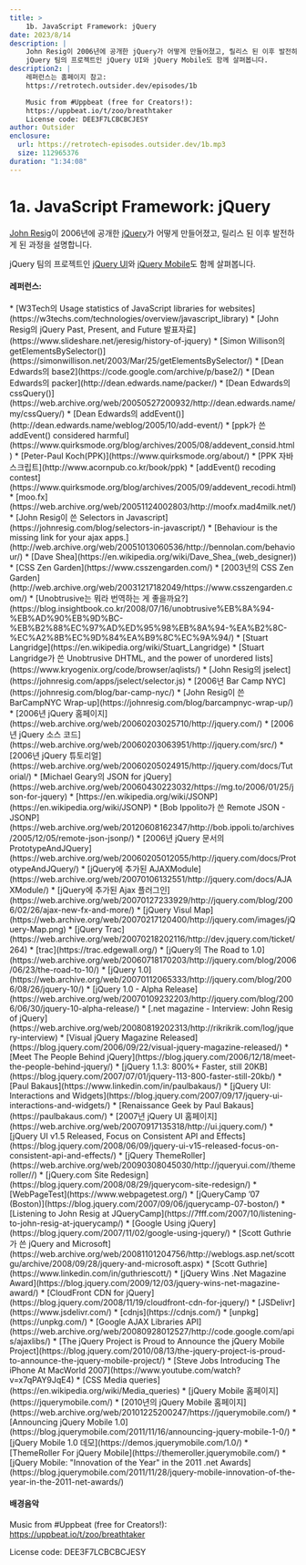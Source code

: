 ```yaml
---
title: >
    1b. JavaScript Framework: jQuery
date: 2023/8/14
description: |
    John Resig이 2006년에 공개한 jQuery가 어떻게 만들어졌고, 릴리스 된 이후 발전하게 된 과정을 설명합니다.
    jQuery 팀의 프로젝트인 jQuery UI와 jQuery Mobile도 함께 살펴봅니다.
description2: |
    레퍼런스는 홈페이지 참고:
    https://retrotech.outsider.dev/episodes/1b

    Music from #Uppbeat (free for Creators!):
    https://uppbeat.io/t/zoo/breathtaker
    License code: DEE3F7LCBCBCJESY
author: Outsider
enclosure:
  url: https://retrotech-episodes.outsider.dev/1b.mp3
  size: 112965376
duration: "1:34:08"
---
```


# 1a. JavaScript Framework: jQuery

[John Resig](https://johnresig.com/)이 2006년에 공개한
[jQuery](https://jquery.com/)가 어떻게 만들어졌고,
릴리스 된 이후 발전하게 된 과정을 설명합니다.

jQuery 팀의 프로젝트인 [jQuery UI](https://jqueryui.com/)와
[jQuery Mobile](https://jquerymobile.com/)도 함께 살펴봅니다.

#### 레퍼런스:
<div class="refs">
  * [W3Tech의 Usage statistics of JavaScript libraries for websites](https://w3techs.com/technologies/overview/javascript_library)
  * [John Resig의 jQuery Past, Present, and Future 발표자료](https://www.slideshare.net/jeresig/history-of-jquery)
  * [Simon Willison의 getElementsBySelector()](https://simonwillison.net/2003/Mar/25/getElementsBySelector/)
  * [Dean Edwards의 base2](https://code.google.com/archive/p/base2/)
  * [Dean Edwards의 packer](http://dean.edwards.name/packer/)
  * [Dean Edwards의 cssQuery()](https://web.archive.org/web/20050527200932/http://dean.edwards.name/my/cssQuery/)
  * [Dean Edwards의 addEvent()](http://dean.edwards.name/weblog/2005/10/add-event/)
  * [ppk가 쓴 addEvent() considered harmful](https://www.quirksmode.org/blog/archives/2005/08/addevent_consid.html)
  * [Peter-Paul Koch(PPK)](https://www.quirksmode.org/about/)
  * [PPK 자바스크립트](http://www.acornpub.co.kr/book/ppk)
  * [addEvent() recoding contest](https://www.quirksmode.org/blog/archives/2005/09/addevent_recodi.html)
  * [moo.fx](https://web.archive.org/web/20051124002803/http://moofx.mad4milk.net/)
  * [John Resig이 쓴 Selectors in Javascript](https://johnresig.com/blog/selectors-in-javascript/)
  * [Behaviour is the missing link for your ajax apps.](http://web.archive.org/web/20051013060536/http://bennolan.com/behaviour/)
  * [Dave Shea](https://en.wikipedia.org/wiki/Dave_Shea_(web_designer))
  * [CSS Zen Garden](https://www.csszengarden.com/)
  * [2003년의 CSS Zen Garden](http://web.archive.org/web/20031217182049/https://www.csszengarden.com/)
  * [Unobtrusive는 뭐라 번역하는 게 좋을까요?](https://blog.insightbook.co.kr/2008/07/16/unobtrusive%EB%8A%94-%EB%AD%90%EB%9D%BC-%EB%B2%88%EC%97%AD%ED%95%98%EB%8A%94-%EA%B2%8C-%EC%A2%8B%EC%9D%84%EA%B9%8C%EC%9A%94/)
  * [Stuart Langridge](https://en.wikipedia.org/wiki/Stuart_Langridge)
  * [Stuart Langridge가 쓴 Unobtrusive DHTML, and the power of unordered lists](https://www.kryogenix.org/code/browser/aqlists/)
  * [John Resig의 jselect](https://johnresig.com/apps/jselect/selector.js)
  * [2006년 Bar Camp NYC](https://johnresig.com/blog/bar-camp-nyc/)
  * [John Resig이 쓴 BarCampNYC Wrap-up](https://johnresig.com/blog/barcampnyc-wrap-up/)
  * [2006년 jQuery 홈페이지](https://web.archive.org/web/20060203025710/http://jquery.com/)
  * [2006년 jQuery 소스 코드](https://web.archive.org/web/20060203063951/http://jquery.com/src/)
  * [2006년 jQuery 튜토리얼](https://web.archive.org/web/20060205024915/http://jquery.com/docs/Tutorial/)
  * [Michael Geary의 JSON for jQuery](https://web.archive.org/web/20060430223032/https://mg.to/2006/01/25/json-for-jquery)
  * [https://en.wikipedia.org/wiki/JSONP](https://en.wikipedia.org/wiki/JSONP)
  * [Bob Ippolito가 쓴 Remote JSON - JSONP](https://web.archive.org/web/20120608162347/http://bob.ippoli.to/archives/2005/12/05/remote-json-jsonp/)
  * [2006년 jQuery 문서의 PrototypeAndJQuery](https://web.archive.org/web/20060205012055/http://jquery.com/docs/PrototypeAndJQuery/)
  * [jQuery에 추가된 AJAXModule](https://web.archive.org/web/20070106132551/http://jquery.com/docs/AJAXModule/)
  * [jQuery에 추가된 Ajax 플러그인](https://web.archive.org/web/20070127233929/http://jquery.com/blog/2006/02/26/ajax-new-fx-and-more/)
  * [jQuery Visul Map](https://web.archive.org/web/20070217120400/http://jquery.com/images/jQuery-Map.png)
  * [jQuery Trac](https://web.archive.org/web/20070218202116/http://dev.jquery.com/ticket/264)
  * [trac](https://trac.edgewall.org/)
  * [jQuery의 The Road to 1.0](https://web.archive.org/web/20060718170203/http://jquery.com/blog/2006/06/23/the-road-to-10/)
  * [jQuery 1.0](https://web.archive.org/web/20070112065333/http://jquery.com/blog/2006/08/26/jquery-10/)
  * [jQuery 1.0 - Alpha Release](https://web.archive.org/web/20070109232203/http://jquery.com/blog/2006/06/30/jquery-10-alpha-release/)
  * [.net magazine - Interview: John Resig of jQuery](https://web.archive.org/web/20080819202313/http://rikrikrik.com/log/jquery-interview)
  * [Visual jQuery Magazine Released](https://blog.jquery.com/2006/09/22/visual-jquery-magazine-released/)
  * [Meet The People Behind jQuery](https://blog.jquery.com/2006/12/18/meet-the-people-behind-jquery/)
  * [jQuery 1.1.3: 800%+ Faster, still 20KB](https://blog.jquery.com/2007/07/01/jquery-113-800-faster-still-20kb/)
  * [Paul Bakaus](https://www.linkedin.com/in/paulbakaus/)
  * [jQuery UI: Interactions and Widgets](https://blog.jquery.com/2007/09/17/jquery-ui-interactions-and-widgets/)
  * [Renaissance Geek by Paul Bakaus](https://paulbakaus.com/)
  * [2007년 jQuery UI 홈페이지](https://web.archive.org/web/20070917135318/http://ui.jquery.com/)
  * [jQuery UI v1.5 Released, Focus on Consistent API and Effects](https://blog.jquery.com/2008/06/09/jquery-ui-v15-released-focus-on-consistent-api-and-effects/)
  * [jQuery ThemeRoller](https://web.archive.org/web/20090308045030/http://jqueryui.com//themeroller//)
  * [jQuery.com Site Redesign](https://blog.jquery.com/2008/08/29/jquerycom-site-redesign/)
  * [WebPageTest](https://www.webpagetest.org/)
  * [jQueryCamp ’07 (Boston)](https://blog.jquery.com/2007/09/06/jquerycamp-07-boston/)
  * [Listening to John Resig at JQueryCamp](https://7fff.com/2007/10/listening-to-john-resig-at-jquerycamp/)
  * [Google Using jQuery](https://blog.jquery.com/2007/11/02/google-using-jquery/)
  * [Scott Guthrie가 쓴 jQuery and Microsoft](https://web.archive.org/web/20081101204756/http://weblogs.asp.net/scottgu/archive/2008/09/28/jquery-and-microsoft.aspx)
  * [Scott Guthrie](https://www.linkedin.com/in/guthriescott/)
  * [jQuery Wins .Net Magazine Award](https://blog.jquery.com/2009/12/03/jquery-wins-net-magazine-award/)
  * [CloudFront CDN for jQuery](https://blog.jquery.com/2008/11/19/cloudfront-cdn-for-jquery/)
  * [JSDelivr](https://www.jsdelivr.com/)
  * [cdnjs](https://cdnjs.com/)
  * [unpkg](https://unpkg.com/)
  * [Google AJAX Libraries API](https://web.archive.org/web/20080928012527/http://code.google.com/apis/ajaxlibs/)
  * [The jQuery Project is Proud to Announce the jQuery Mobile Project](https://blog.jquery.com/2010/08/13/the-jquery-project-is-proud-to-announce-the-jquery-mobile-project/)
  * [Steve Jobs Introducing The iPhone At MacWorld 2007](https://www.youtube.com/watch?v=x7qPAY9JqE4)
  * [CSS Media queries](https://en.wikipedia.org/wiki/Media_queries)
  * [jQuery Mobile 홈페이지](https://jquerymobile.com/)
  * [2010년의 jQuery Mobile 홈페이지](https://web.archive.org/web/20101225200247/https://jquerymobile.com/)
  * [Announcing jQuery Mobile 1.0](https://blog.jquerymobile.com/2011/11/16/announcing-jquery-mobile-1-0/)
  * [jQuery Mobile 1.0 데모](https://demos.jquerymobile.com/1.0/)
  * [ThemeRoller For jQuery Mobile](https://themeroller.jquerymobile.com/)
  * [jQuery Mobile: "Innovation of the Year" in the 2011 .net Awards](https://blog.jquerymobile.com/2011/11/28/jquery-mobile-innovation-of-the-year-in-the-2011-net-awards/)
</div>


<Badges
  apple="https://podcasts.apple.com/kr/podcast/1b-javascript-framework-jquery/id1698903712?i=1000624314803"
  youtube="https://www.youtube.com/watch?v=k8-lhXp7dck&list=PLEHf_UYxvkp9HCnP3UIZhEss_Yo4XuUDX"
  google="https://podcasts.google.com/feed/aHR0cHM6Ly9yZXRyb3RlY2gub3V0c2lkZXIuZGV2L2ZlZWQueG1s/episode/aHR0cHM6Ly9yZXRyb3RlY2gub3V0c2lkZXIuZGV2L2VwaXNvZGVzLzFi"
  spotify="https://open.spotify.com/episode/3hWnYTiePy1rR3E5OQYJCU"
/>

#### 배경음악
Music from #Uppbeat (free for Creators!):
https://uppbeat.io/t/zoo/breathtaker

License code: DEE3F7LCBCBCJESY
